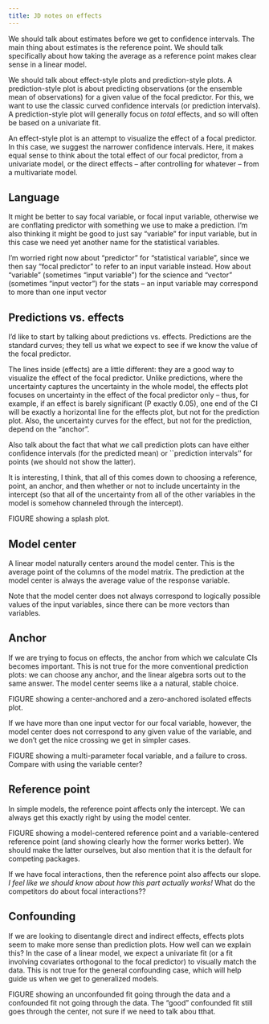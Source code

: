 ```yaml
---
title: JD notes on effects
---
```



We should talk about estimates before we get to confidence intervals.
The main thing about estimates is the reference point.
We should talk specifically about how taking the average as a reference point makes clear sense in a linear model.

We should talk about effect-style plots and prediction-style plots. A prediction-style plot is about predicting observations (or the ensemble mean of observations) for a given value of the focal predictor. For this, we want to use the classic curved confidence intervals (or prediction intervals). A prediction-style plot will generally focus on _total_ effects, and so will often be based on a univariate fit.

An effect-style plot is an attempt to visualize the effect of a focal predictor. In this case, we suggest the narrower confidence intervals. Here, it makes equal sense to think about the total effect of our focal predictor, from a univariate model, or the direct effects – after controlling for whatever – from a multivariate model.

## Language

It might be better to say focal variable, or focal input variable, otherwise we are conflating predictor with something we use to make a prediction. I'm also thinking it might be good to just say "variable" for input variable, but in this case we need yet another name for the statistical variables. 

I'm worried right now about "predictor" for "statistical variable", since we then say "focal predictor" to refer to an input variable instead. How about "variable" (sometimes "input variable") for the science and "vector" (sometimes "input vector") for the stats – an input variable may correspond to more than one input vector

## Predictions vs. effects

I'd like to start by talking about predictions vs. effects. Predictions are the standard curves; they tell us what we expect to see if we know the value of the focal predictor.

The lines inside (effects) are a little different: they are a good way to visualize the effect of the focal predictor. Unlike predictions, where the uncertainty captures the uncertainty in the whole model, the effects plot focuses on uncertainty in the effect of the focal predictor only -- thus, for example, if an effect is barely significant (P exactly 0.05), one end of the CI will be exactly a horizontal line for the effects plot, but not for the prediction plot. Also, the uncertainty curves for the effect, but not for the prediction, depend on the "anchor".

Also talk about the fact that what _we_ call prediction plots can have either confidence intervals (for the predicted mean) or ``prediction intervals'' for points (we should not show the latter). 

It is interesting, I think, that all of this comes down to choosing a reference, point, an anchor, and then whether or not to include uncertainty in the intercept (so that all of the uncertainty from all of the other variables in the model is somehow channeled through the intercept).

FIGURE showing a splash plot. 

## Model center

A linear model naturally centers around the model center. This is the average point of the columns of the model matrix. The prediction at the model center is always the average value of the response variable.

Note that the model center does not always correspond to logically possible values of the input variables, since there can be more vectors than variables. 

## Anchor

If we are trying to focus on effects, the anchor from which we calculate CIs becomes important. This is not true for the more conventional prediction plots: we can choose any anchor, and the linear algebra sorts out to the same answer. The model center seems like a a natural, stable choice.

FIGURE showing a center-anchored and a zero-anchored isolated effects plot.

If we have more than one input vector for our focal variable, however, the model center does not correspond to any given value of the variable, and we don't get the nice crossing we get in simpler cases.

FIGURE showing a multi-parameter focal variable, and a failure to cross. Compare with using the variable center?

## Reference point ##

In simple models, the reference point affects only the intercept. We can always get this exactly right by using the model center. 

FIGURE showing a model-centered reference point and a variable-centered reference point (and showing clearly how the former works better). We should make the latter ourselves, but also mention that it is the default for competing packages.

If we have focal interactions, then the reference point also affects our slope. _I feel like we should know about how this part actually works!_ What do the competitors do about focal interactions??

## Confounding

If we are looking to disentangle direct and indirect effects, effects plots seem to make more sense than prediction plots. How well can we explain this? In the case of a linear model, we expect a univariate fit (or a fit involving covariates orthogonal to the focal predictor) to visually match the data. This is not true for the general confounding case, which will help guide us when we get to generalized models.

FIGURE showing an unconfounded fit going through the data and a confounded fit not going through the data. The “good” confounded fit still goes through the center, not sure if we need to talk abou tthat.
